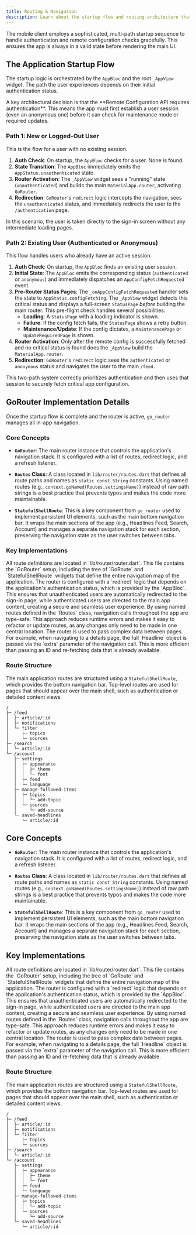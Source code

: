 ```yaml
---
title: Routing & Navigation
description: Learn about the startup flow and routing architecture that powers the mobile client.
---
```


The mobile client employs a sophisticated, multi-path startup sequence to handle authentication and remote configuration checks gracefully. This ensures the app is always in a valid state before rendering the main UI.

## The Application Startup Flow

The startup logic is orchestrated by the `AppBloc` and the root `_AppView` widget. The path the user experiences depends on their initial authentication status.

<Aside>
A key architectural decision is that the **Remote Configuration API requires authentication**. This means the app must first establish a user session (even an anonymous one) before it can check for maintenance mode or required updates.
</Aside>

### Path 1: New or Logged-Out User

This is the flow for a user with no existing session.

1.  **Auth Check**: On startup, the `AppBloc` checks for a user. None is found.
2.  **State Transition**: The `AppBloc` immediately emits the `AppStatus.unauthenticated` state.
3.  **Router Activation**: The `_AppView` widget sees a "running" state (`unauthenticated`) and builds the main `MaterialApp.router`, activating `GoRouter`.
4.  **Redirection**: `GoRouter`'s `redirect` logic intercepts the navigation, sees the `unauthenticated` status, and immediately redirects the user to the `/authentication` page.

In this scenario, the user is taken directly to the sign-in screen without any intermediate loading pages.

### Path 2: Existing User (Authenticated or Anonymous)

This flow handles users who already have an active session.

1.  **Auth Check**: On startup, the `AppBloc` finds an existing user session.
2.  **Initial State**: The `AppBloc` emits the corresponding status (`authenticated` or `anonymous`) and immediately dispatches an `AppConfigFetchRequested` event.
3.  **Pre-Router Status Pages**: The `_onAppConfigFetchRequested` handler sets the state to `AppStatus.configFetching`. The `_AppView` widget detects this critical status and displays a full-screen `StatusPage` *before* building the main router. This pre-flight check handles several possibilities:
    -   **Loading**: A `StatusPage` with a loading indicator is shown.
    -   **Failure**: If the config fetch fails, the `StatusPage` shows a retry button.
    -   **Maintenance/Update**: If the config dictates, a `MaintenancePage` or `UpdateRequiredPage` is shown.
4.  **Router Activation**: Only after the remote config is successfully fetched and no critical status is found does the `_AppView` build the `MaterialApp.router`.
5.  **Redirection**: `GoRouter`'s `redirect` logic sees the `authenticated` or `anonymous` status and navigates the user to the main `/feed`.

This two-path system correctly prioritizes authentication and then uses that session to securely fetch critical app configuration.

## GoRouter Implementation Details

Once the startup flow is complete and the router is active, `go_router` manages all in-app navigation.

### Core Concepts

-   **`GoRouter`**: The main router instance that controls the application's navigation stack. It is configured with a list of routes, redirect logic, and a refresh listener.

-   **`Routes` Class**: A class located in `lib/router/routes.dart` that defines all route paths and names as `static const String` constants. Using named routes (e.g., `context.goNamed(Routes.settingsName)`) instead of raw path strings is a best practice that prevents typos and makes the code more maintainable.

-   **`StatefulShellRoute`**: This is a key component from `go_router` used to implement persistent UI elements, such as the main bottom navigation bar. It wraps the main sections of the app (e.g., Headlines Feed, Search, Account) and manages a separate navigation stack for each section, preserving the navigation state as the user switches between tabs.

### Key Implementations

<CardGrid>
	<Card title="Centralized Configuration" icon="file-tree">
		All route definitions are located in `lib/router/router.dart`. This file contains the `GoRouter` setup, including the tree of `GoRoute` and `StatefulShellRoute` widgets that define the entire navigation map of the application.
	</Card>
	<Card title="Authentication-Aware Redirects" icon="shield-check">
		The router is configured with a `redirect` logic that depends on the application's authentication status, which is provided by the `AppBloc`. This ensures that unauthenticated users are automatically redirected to the sign-in page, while authenticated users are directed to the main app content, creating a secure and seamless user experience.
	</Card>
	<Card title="Type-Safe Navigation" icon="shield">
		By using named routes defined in the `Routes` class, navigation calls throughout the app are type-safe. This approach reduces runtime errors and makes it easy to refactor or update routes, as any changes only need to be made in one central location.
	</Card>
    <Card title="Passing Arguments" icon="box">
        The router is used to pass complex data between pages. For example, when navigating to a details page, the full `Headline` object is passed via the `extra` parameter of the navigation call. This is more efficient than passing an ID and re-fetching data that is already available.
    </Card>
</CardGrid>

### Route Structure

The main application routes are structured using a `StatefulShellRoute`, which provides the bottom navigation bar. Top-level routes are used for pages that should appear over the main shell, such as authentication or detailed content views.

```tree title="Main Route Tree"
/
├─ /feed
│  ├─ article/:id
│  ├─ notifications
│  └─ filter
│     ├─ topics
│     └─ sources
├─ /search
│  └─ article/:id
└─ /account
   ├─ settings
   │  ├─ appearance
   │  │  ├─ theme
   │  │  └─ font
   │  ├─ feed
   │  └─ language
   ├─ manage-followed-items
   │  ├─ topics
   │  │  └─ add-topic
   │  └─ sources
   │     └─ add-source
   └─ saved-headlines
      └─ article/:id
```
## Core Concepts

-   **`GoRouter`**: The main router instance that controls the application's navigation stack. It is configured with a list of routes, redirect logic, and a refresh listener.

-   **`Routes` Class**: A class located in `lib/router/routes.dart` that defines all route paths and names as `static const String` constants. Using named routes (e.g., `context.goNamed(Routes.settingsName)`) instead of raw path strings is a best practice that prevents typos and makes the code more maintainable.

-   **`StatefulShellRoute`**: This is a key component from `go_router` used to implement persistent UI elements, such as the main bottom navigation bar. It wraps the main sections of the app (e.g., Headlines Feed, Search, Account) and manages a separate navigation stack for each section, preserving the navigation state as the user switches between tabs.

## Key Implementations

<CardGrid>
	<Card title="Centralized Configuration" icon="file-tree">
		All route definitions are located in `lib/router/router.dart`. This file contains the `GoRouter` setup, including the tree of `GoRoute` and `StatefulShellRoute` widgets that define the entire navigation map of the application.
	</Card>
	<Card title="Authentication-Aware Redirects" icon="shield-check">
		The router is configured with a `redirect` logic that depends on the application's authentication status, which is provided by the `AppBloc`. This ensures that unauthenticated users are automatically redirected to the sign-in page, while authenticated users are directed to the main app content, creating a secure and seamless user experience.
	</Card>
	<Card title="Type-Safe Navigation" icon="shield">
		By using named routes defined in the `Routes` class, navigation calls throughout the app are type-safe. This approach reduces runtime errors and makes it easy to refactor or update routes, as any changes only need to be made in one central location.
	</Card>
    <Card title="Passing Arguments" icon="box">
        The router is used to pass complex data between pages. For example, when navigating to a details page, the full `Headline` object is passed via the `extra` parameter of the navigation call. This is more efficient than passing an ID and re-fetching data that is already available.
    </Card>
</CardGrid>

### Route Structure

The main application routes are structured using a `StatefulShellRoute`, which provides the bottom navigation bar. Top-level routes are used for pages that should appear over the main shell, such as authentication or detailed content views.

```tree title="Main Route Tree"
/
├─ /feed
│  ├─ article/:id
│  ├─ notifications
│  └─ filter
│     ├─ topics
│     └─ sources
├─ /search
│  └─ article/:id
└─ /account
   ├─ settings
   │  ├─ appearance
   │  │  ├─ theme
   │  │  └─ font
   │  ├─ feed
   │  └─ language
   ├─ manage-followed-items
   │  ├─ topics
   │  │  └─ add-topic
   │  └─ sources
   │     └─ add-source
   └─ saved-headlines
      └─ article/:id
```
